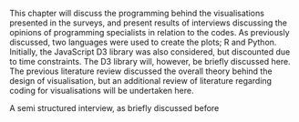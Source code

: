 \chapter{Visualisation Programming}

This chapter will discuss the programming behind the visualisations presented in the surveys, and present results of interviews discussing the opinions of programming specialists in relation to the codes. As previously discussed, two languages were used to create the plots; R and Python. Initially, the JavaScript D3 library was also considered, but discounted due to time constraints. The D3 library will, however, be briefly discussed here. The previous literature review discussed the overall theory behind the design of visualisation, but an additional review of literature regarding coding for visualisations will be undertaken here.



\section{Code based interviews}

\subection{Background on semi-structured interviews}
A semi structured interview, as briefly discussed before




